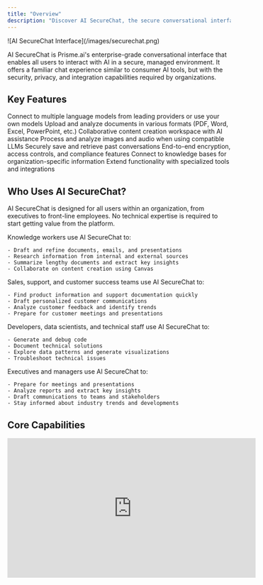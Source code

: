 ```yaml
---
title: "Overview"
description: "Discover AI SecureChat, the secure conversational interface for enterprise AI"
---
```


<Frame>
  ![AI SecureChat Interface](/images/securechat.png)
</Frame>

AI SecureChat is Prisme.ai's enterprise-grade conversational interface that enables all users to interact with AI in a secure, managed environment. It offers a familiar chat experience similar to consumer AI tools, but with the security, privacy, and integration capabilities required by organizations.

## Key Features

<CardGroup cols="2">
  <Card title="Multi-LLM Support" icon="microchip">
    Connect to multiple language models from leading providers or use your own models
  </Card>
  <Card title="Document Processing" icon="file-lines">
    Upload and analyze documents in various formats (PDF, Word, Excel, PowerPoint, etc.)
  </Card>
  <Card title="Canvas Collaboration" icon="pen-to-square">
    Collaborative content creation workspace with AI assistance
  </Card>
  <Card title="Multimodal Capabilities" icon="photo-film">
    Process and analyze images and audio when using compatible LLMs
  </Card>
  <Card title="Conversation History" icon="clock-rotate-left">
    Securely save and retrieve past conversations
  </Card>
  <Card title="Enterprise Security" icon="shield-check">
    End-to-end encryption, access controls, and compliance features
  </Card>
  <Card title="Knowledge Integration" icon="book">
    Connect to knowledge bases for organization-specific information
  </Card>
  <Card title="Custom Tools" icon="screwdriver-wrench">
    Extend functionality with specialized tools and integrations
  </Card>
</CardGroup>

## Who Uses AI SecureChat?

AI SecureChat is designed for all users within an organization, from executives to front-line employees. No technical expertise is required to start getting value from the platform.

<Tabs>
  <Tab title="Knowledge Workers">
    Knowledge workers use AI SecureChat to:

    - Draft and refine documents, emails, and presentations
    - Research information from internal and external sources
    - Summarize lengthy documents and extract key insights
    - Collaborate on content creation using Canvas
  </Tab>
  <Tab title="Customer-Facing Teams">
    Sales, support, and customer success teams use AI SecureChat to:

    - Find product information and support documentation quickly
    - Draft personalized customer communications
    - Analyze customer feedback and identify trends
    - Prepare for customer meetings and presentations
  </Tab>
  <Tab title="Technical Teams">
    Developers, data scientists, and technical staff use AI SecureChat to:

    - Generate and debug code
    - Document technical solutions
    - Explore data patterns and generate visualizations
    - Troubleshoot technical issues
  </Tab>
  <Tab title="Leadership">
    Executives and managers use AI SecureChat to:

    - Prepare for meetings and presentations
    - Analyze reports and extract key insights
    - Draft communications to teams and stakeholders
    - Stay informed about industry trends and developments
  </Tab>
</Tabs>

## Core Capabilities

<Frame>
  <iframe width="560" height="315" src="https://www.loom.com/embed/ea5e9b2c706e44d0a9266721fc30923d?sid=f1d7e291-b2f8-434c-af50-0f79b14d4b70" title="Introduction to AI SecureChat" frameBorder="0" allow="accelerometer; autoplay; clipboard-write; encrypted-media; gyroscope; picture-in-picture" allowFullScreen />
</Frame>

### Conversational Interface

AI SecureChat provides a familiar chat interface where users can ask questions, request assistance, and collaborate with AI. Features include:

<Frame>
  ![AI SecureChat Interface](/images/securechat.png)
</Frame>

- Real-time streaming responses
- Rich text formatting
- Code highlighting and execution
- Multi-turn conversations with context retention
- Conversation bookmarking and organization

### Document Processing

Upload and analyze documents directly within conversations:

<Frame>
  ![Document Processing in AI SecureChat](/images/document-processing.png)
</Frame>

- Support for multiple file formats (PDF, Word, Excel, PowerPoint, images, etc.)
- Text extraction and OCR capabilities
- Document summarization and analysis
- Question answering based on document content
- Table and graph extraction and analysis

### Canvas Collaboration

Canvas provides a collaborative workspace for content creation with AI assistance:

<Frame>
  ![Canvas in AI SecureChat](/images/canvas-feature.png)
</Frame>

#### For Non-Technical Users

- Rich content editor with intuitive interface
- Intelligent context menu for generating responses, translations, and text refinement
- Export options to various formats
- Collaborative editing capabilities

#### For Technical Users

- Advanced code editor with syntax highlighting
- Specialized context menu for code-related operations
- Real-time preview for web content
- Direct export of generated code

### Multimodal Capabilities

When using compatible LLMs, AI SecureChat can process and analyze visual content:

<Frame>
  ![Multimodal Capabilities](/images/multimodal-capabilities.png)
</Frame>

- Image analysis and description
- Visual question answering
- Chart and diagram interpretation
- Document layout analysis
- Image generation (with compatible models)

## Security and Privacy

AI SecureChat is built with enterprise security and privacy requirements in mind:

<CardGroup cols="2">
  <Card title="End-to-End Encryption" icon="lock">
    All conversations and data are encrypted in transit and at rest
  </Card>
  <Card title="Access Controls" icon="user-lock">
    Fine-grained permissions for users and groups
  </Card>
  <Card title="Data Residency" icon="globe">
    Control where your data is stored and processed
  </Card>
  <Card title="Audit Logging" icon="list-check">
    Comprehensive logs of all system activities
  </Card>
  <Card title="PII Protection" icon="user-shield">
    Automatic detection and handling of sensitive information
  </Card>
  <Card title="Compliance Support" icon="file-contract">
    Features to support regulatory requirements
  </Card>
</CardGroup>

## Integration with Other Prisme.ai Products

AI SecureChat works seamlessly with other Prisme.ai products:

- **AI Knowledge** - Access organization-specific knowledge bases
- **AI Store** - Use specialized agents within the chat interface
- **AI Collection** - Query structured data sources through natural language
- **AI Governance** - Apply security policies and access controls
- **AI Insights** - Track usage patterns and effectiveness

## Getting Started with AI SecureChat

<Steps>
  <Step title="Access AI SecureChat">
    Log in to your Prisme.ai instance and select AI SecureChat from the main menu.

    <Frame>
      ![Accessing AI SecureChat](/images/dashboard-nav.png)
    </Frame>
  </Step>
  <Step title="Start a conversation">
    Begin by asking a question or requesting assistance. AI SecureChat will respond in real-time.

    You can ask about general knowledge topics or specific questions related to your organization (if connected to knowledge bases).
  </Step>
  <Step title="Upload documents">
    Click the document upload button to analyze specific files.

    <Frame>
      ![AISC Uploadbutton Pn](/images/AISCUploadbutton.png)
    </Frame>
    <Frame>
      ![Uploading Documents](/images/upload-document.png)
    </Frame>
    Once uploaded, you can ask questions about the document content.
  </Step>
  <Step title="Use Canvas for content creation">
    Click the Canvas button to open a collaborative workspace for more complex content creation.

    <Frame>
      ![Opening Canvas](/images/canvas-feature.png)
    </Frame>
    Canvas provides specialized tools for both text and code creation.
  </Step>
</Steps>

## Next Steps

Explore more detailed guides for AI SecureChat features:

<CardGroup cols="2">
  <Card title="Getting Started" icon="rocket" href="getting-started">
    Detailed first steps for new users
  </Card>
  <Card title="Document Handling" icon="file-lines" href="document-handling">
    Learn how to work with documents effectively
  </Card>
  <Card title="Conversation Management" icon="messages" href="conversation-management">
    Organizing and managing your chat history
  </Card>
  <Card title="Canvas" icon="pen-to-square" href="canvas">
    Master the collaborative content creation workspace
  </Card>
  <Card title="Multimodal" icon="photo-film" href="multimodal">
    Working with images and visual content
  </Card>
</CardGroup>

<Frame>
  ![Captured’écran2025 04 24à14 55 36 Pn](/images/Captured’écran2025-04-24à14.55.36.png)
</Frame>